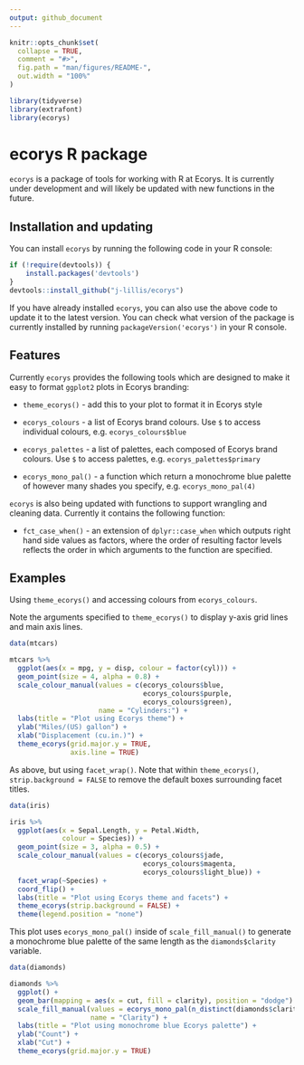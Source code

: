 ```yaml
---
output: github_document
---
```


<!-- README.md is generated from README.Rmd. Please edit that file -->

```r
knitr::opts_chunk$set(
  collapse = TRUE,
  comment = "#>",
  fig.path = "man/figures/README-",
  out.width = "100%"
)

library(tidyverse)
library(extrafont)
library(ecorys)

```

# ecorys R package

`ecorys` is a package of tools for working with R at Ecorys. It is currently under development and will likely be updated with new functions in the future.

## Installation and updating

You can install `ecorys` by running the following code in your R console:

``` r
if (!require(devtools)) {
    install.packages('devtools')
}
devtools::install_github("j-lillis/ecorys")
```

If you have already installed `ecorys`, you can also use the above code to update it to the latest version. You can check what version of the package is currently installed by running `packageVersion('ecorys')` in your R console.

## Features

Currently `ecorys` provides the following tools which are designed to make it easy to format `ggplot2` plots in Ecorys branding:

-   `theme_ecorys()` - add this to your plot to format it in Ecorys style

-   `ecorys_colours` - a list of Ecorys brand colours. Use `$` to access individual colours, e.g. `ecorys_colours$blue`

-   `ecorys_palettes` - a list of palettes, each composed of Ecorys brand colours. Use `$` to access palettes, e.g. `ecorys_palettes$primary`

-   `ecorys_mono_pal()` - a function which return a monochrome blue palette of however many shades you specify, e.g. `ecorys_mono_pal(4)`

`ecorys` is also being updated with functions to support wrangling and cleaning data. Currently it contains the following function:

-   `fct_case_when()` - an extension of `dplyr::case_when` which outputs right hand side values as factors, where the order of resulting factor levels reflects the order in which arguments to the function are specified.

## Examples

Using `theme_ecorys()` and accessing colours from `ecorys_colours`.

Note the arguments specified to `theme_ecorys()` to display y-axis grid lines and main axis lines.

```r
data(mtcars)

mtcars %>% 
  ggplot(aes(x = mpg, y = disp, colour = factor(cyl))) +
  geom_point(size = 4, alpha = 0.8) +
  scale_colour_manual(values = c(ecorys_colours$blue, 
                                 ecorys_colours$purple, 
                                 ecorys_colours$green),
                      name = "Cylinders:") +
  labs(title = "Plot using Ecorys theme") +
  ylab("Miles/(US) gallon") +
  xlab("Displacement (cu.in.)") +
  theme_ecorys(grid.major.y = TRUE,
               axis.line = TRUE)
```

As above, but using `facet_wrap()`. Note that within `theme_ecorys()`, `strip.background = FALSE` to remove the default boxes surrounding facet titles.

```r
data(iris)

iris %>% 
  ggplot(aes(x = Sepal.Length, y = Petal.Width,
             colour = Species)) +
  geom_point(size = 3, alpha = 0.5) +
  scale_colour_manual(values = c(ecorys_colours$jade, 
                                 ecorys_colours$magenta, 
                                 ecorys_colours$light_blue)) +
  facet_wrap(~Species) +
  coord_flip() +
  labs(title = "Plot using Ecorys theme and facets") +
  theme_ecorys(strip.background = FALSE) +
  theme(legend.position = "none")

```

This plot uses `ecorys_mono_pal()` inside of `scale_fill_manual()` to generate a monochrome blue palette of the same length as the `diamonds$clarity` variable.

```r
data(diamonds)

diamonds %>% 
  ggplot() + 
  geom_bar(mapping = aes(x = cut, fill = clarity), position = "dodge") +
  scale_fill_manual(values = ecorys_mono_pal(n_distinct(diamonds$clarity)),
                    name = "Clarity") +
  labs(title = "Plot using monochrome blue Ecorys palette") +
  ylab("Count") +
  xlab("Cut") +
  theme_ecorys(grid.major.y = TRUE)

```
